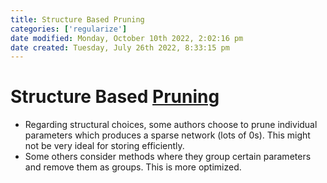 ```yaml
---
title: Structure Based Pruning
categories: ['regularize']
date modified: Monday, October 10th 2022, 2:02:16 pm
date created: Tuesday, July 26th 2022, 8:33:15 pm
---
```


# Structure Based [Pruning](Pruning.qmd)
- Regarding structural choices, some authors choose to prune individual parameters which produces a sparse network (lots of 0s). This might not be very ideal for storing efficiently.
- Some others consider methods where they group certain parameters and remove them as groups. This is more optimized.



